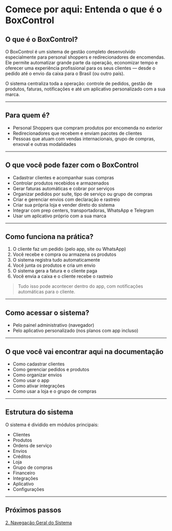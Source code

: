 # Comece por aqui: Entenda o que é o BoxControl

## O que é o BoxControl?

O BoxControl é um sistema de gestão completo desenvolvido especialmente para personal shoppers e redirecionadores de encomendas. Ele permite automatizar grande parte da operação, economizar tempo e oferecer uma experiência profissional para os seus clientes — desde o pedido até o envio da caixa para o Brasil (ou outro país).

O sistema centraliza toda a operação: controle de pedidos, gestão de produtos, faturas, notificações e até um aplicativo personalizado com a sua marca.

---

## Para quem é?

- Personal Shoppers que compram produtos por encomenda no exterior
- Redirecionadores que recebem e enviam pacotes de clientes
- Pessoas que atuam com vendas internacionais, grupo de compras, enxoval e outras modalidades

---

## O que você pode fazer com o BoxControl

- Cadastrar clientes e acompanhar suas compras
- Controlar produtos recebidos e armazenados
- Gerar faturas automáticas e cobrar por serviços
- Organizar pedidos por suíte, tipo de serviço ou grupo de compras
- Criar e gerenciar envios com declaração e rastreio
- Criar sua própria loja e vender direto do sistema
- Integrar com prep centers, transportadoras, WhatsApp e Telegram
- Usar um aplicativo próprio com a sua marca

---

## Como funciona na prática?

1. O cliente faz um pedido (pelo app, site ou WhatsApp)
2. Você recebe e compra ou armazena os produtos
3. O sistema registra tudo automaticamente
4. Você junta os produtos e cria um envio
5. O sistema gera a fatura e o cliente paga
6. Você envia a caixa e o cliente recebe o rastreio

> Tudo isso pode acontecer dentro do app, com notificações automáticas para o cliente.

---

## Como acessar o sistema?

- Pelo painel administrativo (navegador)
- Pelo aplicativo personalizado (nos planos com app incluso)

---

## O que você vai encontrar aqui na documentação

- Como cadastrar clientes
- Como gerenciar pedidos e produtos
- Como organizar envios
- Como usar o app
- Como ativar integrações
- Como usar a loja e o grupo de compras

---

## Estrutura do sistema

O sistema é dividido em módulos principais:

- Clientes
- Produtos
- Ordens de serviço
- Envios
- Créditos
- Loja
- Grupo de compras
- Financeiro
- Integrações
- Aplicativo
- Configurações

---

## Próximos passos

[2. Navegação Geral do Sistema](./2-navegacao.mdx)
